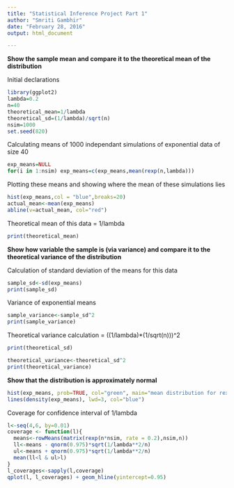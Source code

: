 ```yaml
---
title: "Statistical Inference Project Part 1"
author: "Smriti Gambhir"
date: "February 28, 2016"
output: html_document

---
```


**Show the sample mean and compare it to the theoretical mean of the distribution**

Initial declarations
```r
library(ggplot2)
lambda=0.2
n=40
theoretical_mean=1/lambda
theoretical_sd=(1/lambda)/sqrt(n)
nsim=1000
set.seed(820)
```

Calculating means of 1000 independant simulations of exponential data of size 40

```r
exp_means=NULL
for(i in 1:nsim) exp_means=c(exp_means,mean(rexp(n,lambda)))
```



Plotting these means and showing where the mean of these simulations lies

```r
hist(exp_means,col = "blue",breaks=20)
actual_mean<-mean(exp_means)
abline(v=actual_mean, col="red")
```

Theoretical mean of this data = 1/lambda

```r
print(theoretical_mean)
```

**Show how variable the sample is (via variance) and compare it to the theoretical variance of the distribution**

Calculation of standard deviation of the means for this data

```r
sample_sd<-sd(exp_means)
print(sample_sd)
```

Variance of exponential means

```r
sample_variance<-sample_sd^2
print(sample_variance)
```

Theoretical variance calculation = ((1/lambda)*(1/sqrt(n)))^2

```r
print(theoretical_sd)
```

```r
theoretical_variance<-theoretical_sd^2
print(theoretical_variance)
```

**Show that the distribution is approximately normal** 


```r
hist(exp_means, prob=TRUE, col="green", main="mean distribution for rexp()", breaks=20)
lines(density(exp_means), lwd=3, col="blue")
```

Coverage for confidence interval of 1/lambda
```r
l<-seq(4,6, by=0.01)
coverage <- function(l){
  means<-rowMeans(matrix(rexp(n*nsim, rate = 0.2),nsim,n))
  ll<-means - qnorm(0.975)*sqrt(1/lambda**2/n)
  ul<-means + qnorm(0.975)*sqrt(1/lambda**2/n)
  mean(ll<l & ul>l)
}
l_coverages<-sapply(l,coverage)
qplot(l, l_coverages) + geom_hline(yintercept=0.95)
```
